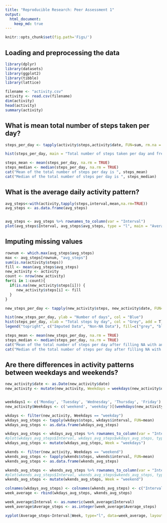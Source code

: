 ```yaml
---
title: "Reproducible Research: Peer Assessment 1"
output: 
  html_document:
    keep_md: true
---
```

```r
knitr::opts_chunk$set(fig.path='Figs/')
```

## Loading and preprocessing the data
```r
library(dplyr)
library(datasets)
library(ggplot2)
library(tibble)
library(lattice)

filename <- "activity.csv"
activity <- read.csv(filename)
dim(activity)
head(activity)
summary(activity)
```

## What is mean total number of steps taken per day?
```r
steps_per_day <- tapply(activity$steps,activity$date, FUN=sum, rm.na = TRUE)

hist(steps_per_day, main = "Total number of steps taken per day and frequency", xlab = "Total steps by day")

steps_mean <- mean(steps_per_day, na.rm = TRUE)
steps_median <- median(steps_per_day, na.rm = TRUE)
cat("Mean of the total number of steps per day is ", steps_mean)
cat("Median of the total number of steps per day is ", steps_median)
```

## What is the average daily activity pattern?
```r
avg_steps<-with(activity,tapply(steps,interval,mean,na.rm=TRUE))
avg_steps <- as.data.frame(avg_steps)


avg_steps <- avg_steps %>% rownames_to_column(var = "Interval")
plot(avg_steps$Interval, avg_steps$avg_steps, type = "l", main = "Averagy daily activity pattern")
```


## Imputing missing values
```r
rownum <- which.max(avg_steps$avg_steps)
max <- avg_steps[rownum, "avg_steps"]
sum(is.na(activity$steps))
fill <- mean(avg_steps$avg_steps)
new_activity <- activity
count <- nrow(new_activity)
for(i in 1:count){
  if(is.na(new_activity$steps[i])) {
     new_activity$steps[i] <- fill
  }
}
```

```r
new_steps_per_day <- tapply(new_activity$steps, new_activity$date, FUN=sum)

hist(new_steps_per_day, ylab = "Number of days", col = "Blue")
hist(steps_per_day, xlab = "Total steps by day", col = "Grey", add = T)
legend("topright", c("Imputed Data", "Non-NA Data"), fill=c("grey", "blue") )

steps_mean <- mean(new_steps_per_day, na.rm = TRUE)
steps_median <- median(steps_per_day, na.rm = TRUE)
cat("Mean of the total number of steps per day after filling NA with an average number of steps is ", steps_mean)
cat("Median of the total number of steps per day after filling NA with an average number of steps is ", steps_median)
```
## Are there differences in activity patterns between weekdays and weekends?
```r
new_activity$date <- as.Date(new_activity$date)
new_activity <- mutate(new_activity, Weekdays = weekdays(new_activity$date))


weekdays1 <- c('Monday', 'Tuesday', 'Wednesday', 'Thursday', 'Friday')
new_activity$Weekdays <- c('weekend', 'weekday')[(weekdays(new_activity$date) %in% weekdays1)+1L]
```

```r
wkdays <- filter(new_activity, Weekdays == "weekday")
wkdays_avg_steps <- tapply(wkdays$steps, wkdays$interval, FUN=mean)
wkdays_avg_steps <- as.data.frame(wkdays_avg_steps)

wkdays_avg_steps <- wkdays_avg_steps %>% rownames_to_column(var = "Interval")
#plot(wkdays_avg_steps$Interval, wkdays_avg_steps$wkdays_avg_steps, type = "l", xlab = "Intervals", ylab = "Average Steps",main = "Weekdays")
wkdays_avg_steps <- mutate(wkdays_avg_steps, Week = "weekdays")

```

```r
wkends <- filter(new_activity, Weekdays == "weekend")
wkends_avg_steps <- tapply(wkends$steps, wkends$interval, FUN=mean)
wkends_avg_steps <- as.data.frame(wkends_avg_steps)

wkends_avg_steps <- wkends_avg_steps %>% rownames_to_column(var = "Interval")
#plot(wkends_avg_steps$Interval, wkends_avg_steps$wkends_avg_steps, type = "l", xlab = "Intervals", ylab = "Average Steps",main = "Weekend")
wkends_avg_steps <- mutate(wkends_avg_steps, Week = "weekend")

colnames(wkdays_avg_steps) <- colnames(wkends_avg_steps) <- c("Interval", "Average_steps", "Week")
week_average <- rbind(wkdays_avg_steps, wkends_avg_steps)

week_average$Interval <- as.numeric(week_average$Interval)
week_average$Average_steps <- as.integer(week_average$Average_steps)
```
```r
xyplot(Average_steps~Interval|Week, type="l", data=week_average, layout = c(1,2), main = "Average steps per interval by day type")
```